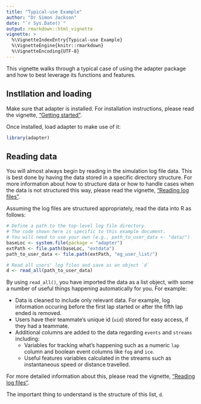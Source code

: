 ```yaml
---
title: "Typical-use Example"
author: "Dr Simon Jackson"
date: "`r Sys.Date()`"
output: rmarkdown::html_vignette
vignette: >
  %\VignetteIndexEntry{Typical-use Example}
  %\VignetteEngine{knitr::rmarkdown}
  %\VignetteEncoding{UTF-8}
---
```


This vignette walks through a typical case of using the adapter package and how to best leverage its functions and features.

## Instllation and loading

Make sure that adapter is installed. For installation instructions, please read the vignette, ["Getting started"](getting.started.html).

Once installed, load adapter to make use of it:

```r
library(adapter)
```

## Reading data

You will almost always begin by reading in the simulation log file data. This is best done by having the data stored in a specific directory structure. For more information about how to structure data or how to handle cases when the data is not structured this way, please read the vignette, ["Reading log files"](reading.html).

Assuming the log files are structured appropriately, read the data into R as follows:

```r
# Define a path to the top-level log file directory.
# The code shown here is specific to this example document.
# You will need to use your own (e.g., path_to_user_data <- "data/")
baseLoc <- system.file(package = "adapter")
extPath <- file.path(baseLoc, "extdata")
path_to_user_data <- file.path(extPath, "eg_user_list/")

# Read all users' log files and save as an object `d`
d <- read_all(path_to_user_data)
```

By using `read_all()`, you have imported the data as a list object, with some a number of useful things happening automatically for you. For example:

- Data is cleaned to include only relevant data. For example, log information occuring before the first lap started or after the fifth lap ended is removed.
- Users have their teammate's unique id (`uid`) stored for easy access, if they had a teammate.
- Additional columns are added to the data regarding `events` and `streams` including:
    - Variables for tracking what's happening such as a numeric `lap` column and boolean event columns like `fog` and `ice`.
    - Useful features variables calculated in the streams such as instantaneous speed or distance travelled.

For more detailed information about this, please read the vignette, ["Reading log files"](reading.html).

The important thing to understand is the structure of this list, `d`.
